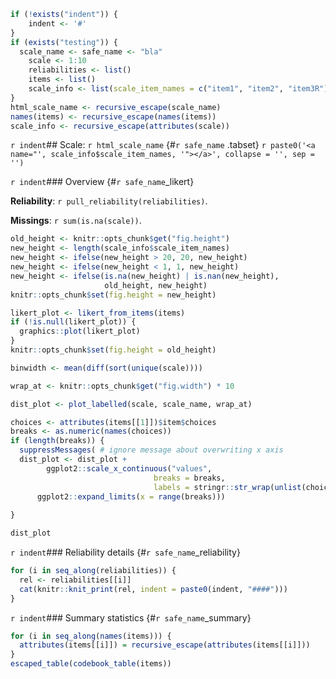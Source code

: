 ```r
if (!exists("indent")) {
	indent <- '#'
}
if (exists("testing")) {
  scale_name <- safe_name <- "bla"
	scale <- 1:10
	reliabilities <- list()
	items <- list()
	scale_info <- list(scale_item_names = c("item1", "item2", "item3R"))
}
html_scale_name <- recursive_escape(scale_name)
names(items) <- recursive_escape(names(items))
scale_info <- recursive_escape(attributes(scale))
```

`r indent`## Scale: `r html_scale_name` {#`r safe_name` .tabset}
`r paste0('<a name="', scale_info$scale_item_names, '"></a>', collapse = '', sep = '')`

`r indent`### Overview {#`r safe_name`_likert}

__Reliability__: `r pull_reliability(reliabilities)`.

__Missings__: `r sum(is.na(scale))`.

```r
old_height <- knitr::opts_chunk$get("fig.height")
new_height <- length(scale_info$scale_item_names)
new_height <- ifelse(new_height > 20, 20, new_height)
new_height <- ifelse(new_height < 1, 1, new_height)
new_height <- ifelse(is.na(new_height) | is.nan(new_height), 
                     old_height, new_height)
knitr::opts_chunk$set(fig.height = new_height)
```
```r
likert_plot <- likert_from_items(items)
if (!is.null(likert_plot)) {
  graphics::plot(likert_plot)
}
knitr::opts_chunk$set(fig.height = old_height)
```

```r
binwidth <- mean(diff(sort(unique(scale))))

wrap_at <- knitr::opts_chunk$get("fig.width") * 10
```
```r
dist_plot <- plot_labelled(scale, scale_name, wrap_at)

choices <- attributes(items[[1]])$item$choices
breaks <- as.numeric(names(choices))
if (length(breaks)) {
  suppressMessages( # ignore message about overwriting x axis
  dist_plot <- dist_plot +
    	ggplot2::scale_x_continuous("values", 
	                            breaks = breaks, 
	                            labels = stringr::str_wrap(unlist(choices), 15)) +
      ggplot2::expand_limits(x = range(breaks)))
  
}

dist_plot
```

`r indent`### Reliability details {#`r safe_name`_reliability}
```r
for (i in seq_along(reliabilities)) {
  rel <- reliabilities[[i]]
  cat(knitr::knit_print(rel, indent = paste0(indent, "####")))
}
```


`r indent`### Summary statistics {#`r safe_name`_summary}
```r
for (i in seq_along(names(items))) {
  attributes(items[[i]]) = recursive_escape(attributes(items[[i]]))
}
escaped_table(codebook_table(items))
```
